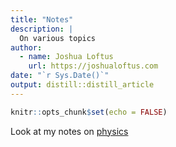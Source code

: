 ```yaml
---
title: "Notes"
description: |
  On various topics
author:
  - name: Joshua Loftus
    url: https://joshualoftus.com
date: "`r Sys.Date()`"
output: distill::distill_article
---
```


```r
knitr::opts_chunk$set(echo = FALSE)
```

Look at my notes on [physics](physics.html)





